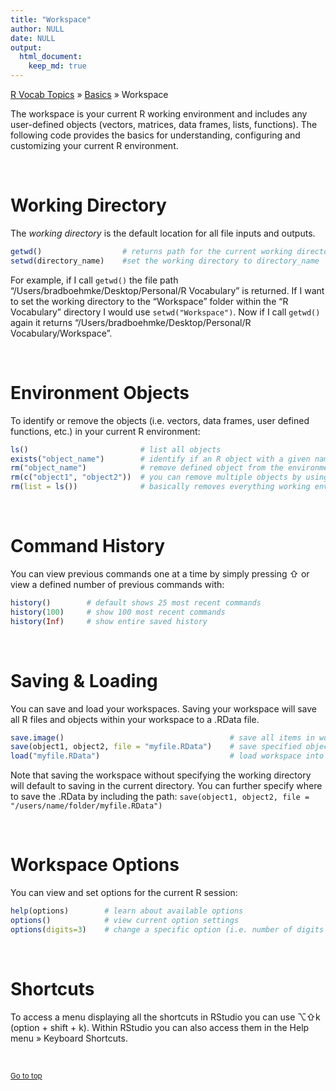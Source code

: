 ```yaml
---
title: "Workspace"
author: NULL
date: NULL
output:
  html_document:
    keep_md: true
---
```


[R Vocab Topics](index) &#187; [Basics](basics) &#187; Workspace

<style>
#div {
#    text-align: justify;
#    text-justify: inter-word;
#}
</style>

The workspace is your current R working environment and includes any user-defined objects (vectors, matrices, data frames, lists, functions).  The following code provides the basics for understanding, configuring and customizing your current R environment.

<br>

# Working Directory
The *working directory* is the default location for all file inputs and outputs.  
```r
getwd()                  # returns path for the current working directory
setwd(directory_name)    #set the working directory to directory_name
```

For example, if I call `getwd()` the file path "/Users/bradboehmke/Desktop/Personal/R Vocabulary" is returned.  If I want to set the working directory to the "Workspace" folder within the "R Vocabulary" directory I would use `setwd("Workspace")`.  Now if I call `getwd()` again it returns "/Users/bradboehmke/Desktop/Personal/R Vocabulary/Workspace".

<br>

# Environment Objects
To identify or remove the objects (i.e. vectors, data frames, user defined functions, etc.) in your current R environment:
```r
ls()                         # list all objects 
exists("object_name")        # identify if an R object with a given name is present
rm("object_name")            # remove defined object from the environment 
rm(c("object1", "object2"))  # you can remove multiple objects by using the `c()` function
rm(list = ls())              # basically removes everything working environment -- use with caution!
```



<br>

# Command History
You can view previous commands one at a time by simply pressing &#8679; or view a defined number of previous commands with:
```r
history()        # default shows 25 most recent commands
history(100)     # show 100 most recent commands
history(Inf)     # show entire saved history
```

<br>

# Saving & Loading 
You can save and load your workspaces.  Saving your workspace will save all R files and objects within your workspace to a .RData file.
```r
save.image()                                     # save all items in workspace to a .RData file
save(object1, object2, file = "myfile.RData")    # save specified objects to a .RData file
load("myfile.RData")                             # load workspace into current session
```

Note that saving the workspace without specifying the working directory will default to saving in the current directory.  You can further specify where to save the .RData by including the path: `save(object1, object2, file = "/users/name/folder/myfile.RData")`

<br>

# Workspace Options
You can view and set options for the current R session:
```r
help(options)        # learn about available options
options()            # view current option settings
options(digits=3)    # change a specific option (i.e. number of digits to print on output)
```

<br>

# Shortcuts
To access a menu displaying all the shortcuts in RStudio you can use  &#8997;&#8679;k (option + shift + k).  Within RStudio you can also access them in the Help menu &#187; Keyboard Shortcuts.

<br>

<small><a href="#">Go to top</a></small>

